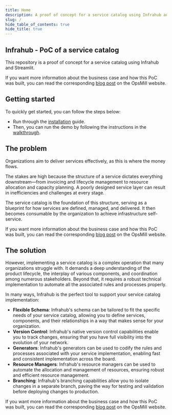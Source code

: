 ```yaml
---
title: Home
description: A proof of concept for a service catalog using Infrahub and Streamlit.
slug: /
hide_table_of_contents: true
hide_title: true
---
```


## Infrahub - PoC of a service catalog

This repository is a proof of concept for a service catalog using Infrahub and Streamlit.

<center>
  <VideoPlayer url='https://youtu.be/FbM9XA38wDk?si=8_lGl5zefZy9v7AM' light />
</center>

If you want more information about the business case and how this PoC was built, you can read the corresponding [blog post](https://opsmill.com/blog/how-to-turn-your-source-of-truth-into-a-service-factory/) on the OpsMill website.

<ReferenceLink title="Turn your source of truth into a service catalog" url="https://opsmill.com/blog/how-to-turn-your-source-of-truth-into-a-service-factory/" openInNewTab/>

## Getting started

To quickly get started, you can follow the steps below:
- Run through the [installation](getting-started/installation) guide.
- Then, you can run the demo by following the instructions in the [walkthrough](getting-started/walkthrough).

## The problem

Organizations aim to deliver services effectively, as this is where the money flows.

The stakes are high because the structure of a service dictates everything downstream—from invoicing and lifecycle management to resource allocation and capacity planning. A poorly designed service layer can result in inefficiencies and challenges at every stage.

The service catalog is the foundation of this structure, serving as a blueprint for how services are defined, managed, and delivered. It then becomes consumable by the organization to achieve infrastructure self-service.

If you want more information about the business case and how this PoC was built, you can read the corresponding [blog post](https://opsmill.com/blog/how-to-turn-your-source-of-truth-into-a-service-factory/) on the OpsMill website.

<ReferenceLink title="Turn your source of truth into a service catalog" url="https://opsmill.com/blog/how-to-turn-your-source-of-truth-into-a-service-factory/" openInNewTab/>

## The solution

However, implementing a service catalog is a complex operation that many organizations struggle with. It demands a deep understanding of the product lifecycle, the interplay of various components, and coordination among numerous stakeholders. Beyond that, it requires a robust technical implementation to automate all the associated rules and processes properly.

In many ways, Infrahub is the perfect tool to support your service catalog implementation:
- **Flexible Schema**: Infrahub's schema can be tailored to fit the specific needs of your service catalog, allowing you to define services, components, and their relationships in a way that makes sense for your organization.
- **Version Control**: Infrahub's native version control capabilities enable you to track changes, ensuring that you have full visibility into the evolution of your network.
- **Generators**: Infrahub's generators can be used to codify the rules and processes associated with your service implementation, enabling fast and consistent implementation across the board.
- **Resource Managers**: Infrahub's resource managers can be used to automate the allocation and management of resources, ensuring robust and efficient resource management.
- **Branching**: Infrahub's branching capabilities allow you to isolate changes in a separate branch, paving the way for testing and validation before deploying changes to production.

If you want more information about the business case and how this PoC was built, you can read the corresponding [blog post](https://opsmill.com/blog/how-to-turn-your-source-of-truth-into-a-service-factory/) on the OpsMill website.

<ReferenceLink title="Turn your source of truth into a service catalog" url="https://opsmill.com/blog/how-to-turn-your-source-of-truth-into-a-service-factory/" openInNewTab/>
